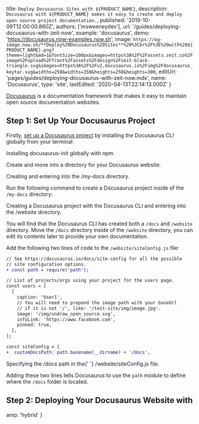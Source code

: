 
  title: `Deploy Docusaurus Sites with ${PRODUCT_NAME}`,
  description: `Docusaurus with ${PRODUCT_NAME} makes it easy to create and deploy open source project documentation.`,
  published: '2019-10-09T12:00:00.860Z',
  authors: ['msweeneydev'],
  url: '/guides/deploying-docusaurus-with-zeit-now',
  example: 'docusaurus',
  demo: 'https://docusaurus.now-examples.now.sh',
  image: `https://og-image.now.sh/**Deploy%20Docusaurus%20Sites**%20%3Cbr%2F%3E%20with%20${PRODUCT_NAME}.png?theme=light&md=1&fontSize=100px&images=https%3A%2F%2Fassets.zeit.co%2Fimage%2Fupload%2Ffront%2Fassets%2Fdesign%2Fzeit-black-triangle.svg&images=https%3A%2F%2Fv2.docusaurus.io%2Fimg%2Fdocusaurus_keytar.svg&widths=250&widths=350&heights=250&heights=300`,
  editUrl: 'pages/guides/deploying-docusaurus-with-zeit-now.mdx',
  name: 'Docusaurus',
  type: 'site',
  lastEdited: '2020-04-13T22:14:13.000Z'
}

[Docusaurus](https://docusaurus.io/) is a documentation framework that makes it easy to maintain open source documentation websites.

## Step 1: Set Up Your Docusaurus Project

Firstly, [set up a Docusaurus project](https://docusaurus.io/docs/en/tutorial-setup#install-the-docusaurus-init-command) by installing the Docusaurus CLI globally from your terminal:

<Snippet dark text="npm i -g docusaurus-init" />
<Caption>Installing <Link href="https://docusaurus.io/docs/en/tutorial-setup#install-the-docusaurus-init-command">docusaurus-init</Link> globally with <Link href="https://www.npmjs.com/">npm</Link>.</Caption>

Create and move into a directory for your Docusaurus website:

<Snippet dark text="mkdir my-docs && cd my-docs" />
<Caption>Creating and entering into the <InlineCode>/my-docs</InlineCode> directory.</Caption>

Run the following command to create a Docusaurus project inside of the `/my-docs` directory:

<Snippet dark text="docusaurus-init && cd website" />
<Caption>Creating a Docusaurus project with the Docusaurus CLI and entering into the <InlineCode>/website</InlineCode> directory.</Caption>

You will find that the Docusaurus CLI has created both a `/docs` and `/website` directory. Move the `/docs` directory inside of the `/website` directory, you can edit its contents later to provide your own documentation.

Add the following two lines of code to the `/website/siteConfig.js` file:

```diff
// See https://docusaurus.io/docs/site-config for all the possible
// site configuration options.
+ const path = require('path');

// List of projects/orgs using your project for the users page.
const users = [
  {
    caption: 'User1',
    // You will need to prepend the image path with your baseUrl
    // if it is not '/', like: '/test-site/img/image.jpg'.
    image: '/img/undraw_open_source.svg',
    infoLink: 'https://www.facebook.com',
    pinned: true,
  },
];

const siteConfig = {
+  customDocsPath: path.basename(__dirname) + '/docs',
```

<Caption>
  Specifying the <InlineCode>/docs</InlineCode> path in the{' '}
  <InlineCode>/website/siteConfig.js</InlineCode> file.
</Caption>

Adding these two lines tells Docusaurus to use the `path` module to define where the `/docs` folder is located.

## Step 2: Deploying Your Docusaurus Website with <ProductNameWrapper name={PRODUCT_NAME} />

<DeploySection meta={meta} />


  amp: 'hybrid'
}
